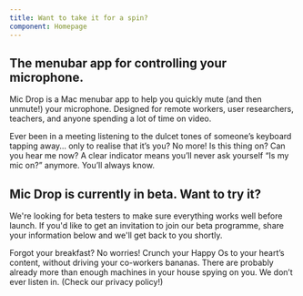 ```yaml
---
title: Want to take it for a spin?
component: Homepage
---
```






<Panel gridTablet="1fr 1fr" gridWide="48rem auto 48rem" fullwidth>
<TextBlock end>

## The menubar app for controlling your microphone.

Mic Drop is a Mac menubar app to help you quickly mute (and then unmute!) your microphone. Designed for remote workers, user researchers, teachers, and anyone spending a lot of time on video.

</TextBlock>

<Argument title="No clickety-clacking.">
Ever been in a meeting listening to the dulcet tones of someone’s keyboard tapping away… only to realise that it’s you? No more!
</Argument>

</Panel>

<Panel fullwidth dark background={Typewriter} negativeMargins>

</Panel>

<Panel gridTablet="1fr 1fr" gridWide="48rem auto 48rem" fullwidth>

<Argument title="No awkwardness" top end>
Is this thing on? Can you hear me now? A clear indicator means you’ll never ask yourself “Is my mic on?” anymore. You’ll always know. 
</Argument>

<TextBlock>

## Mic Drop is currently in beta. Want to try it?

We're looking for beta testers to make sure everything works well before launch. If you'd like to get an invitation to join our beta programme, share your information below and we'll get back to you shortly.

<SignUpForm />

</TextBlock>

<Argument title="No Captain Crunching.">
Forgot your breakfast? No worries! Crunch your Happy Os to your heart’s content, without driving your co-workers bananas.
</Argument>

</Panel>

<Panel fullwidth dark background={Cereal} negativeMargins>

</Panel>

<Panel gridTablet="1fr 1fr" gridWide="48rem auto 48rem" fullwidth>

<Argument title="No spying." top end>
There are probably already more than enough machines in your house spying on you. We don’t ever listen in. (Check our privacy policy!)
</Argument>

</Panel>


